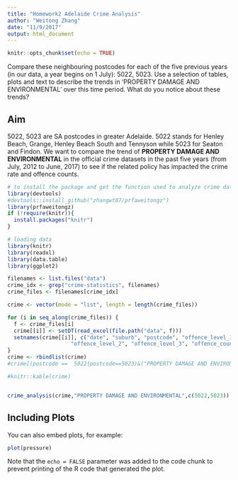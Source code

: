 ```yaml
---
title: "Homework2 Adelaide Crime Analysis"
author: "Weitong Zhang"
date: "11/9/2017"
output: html_document
---
```


```r
knitr::opts_chunk$set(echo = TRUE)
```
Compare these neighbouring postcodes for each of the five previous years (in our data, a year begins on 1 July): 5022, 5023. Use a selection of tables, plots and text to describe the trends in 'PROPERTY DAMAGE AND ENVIRONMENTAL' over this time period. What do you notice about these trends?

## Aim

5022, 5023 are SA postcodes in greater Adelaide. 5022 stands for Henley Beach, Grange, Henley Beach South and Tennyson while 5023 for Seaton and Findon. We want to compare the trend of **PROPERTY DAMAGE AND ENVIRONMENTAL** in the official crime datasets in the past five years (from July, 2012 to June, 2017) to see if the related policy has impacted the crime rate and offence counts.


```r
# to install the package and get the function used to analyze crime data
library(devtools)
#devtools::install_github("zhangwt07/prfaweitongz")
library(prfaweitongz)
if (!require(knitr)){
  install.packages("knitr")
}

# loading data
library(knitr)
library(readxl)
library(data.table)
library(ggplot2)

filenames <- list.files("data")
crime_idx <- grep("crime-statistics", filenames)
crime_files <- filenames[crime_idx]

crime <- vector(mode = "list", length = length(crime_files))

for (i in seq_along(crime_files)) {
  f <- crime_files[i]
  crime[[i]] <- setDT(read_excel(file.path("data", f)))
  setnames(crime[[i]], c("date", "suburb", "postcode", "offence_level_1",
                    "offence_level_2", "offence_level_3", "offence_count"))
}
crime <- rbindlist(crime)
#crime[(postcode ==  5022|postcode==5023)&("PROPERTY DAMAGE AND ENVIRONMENTAL" %in% offence_level_1),list(total_offence_count = sum(offence_count)),by = date]

#knitr::kable(crime)


crime_analysis(crime,"PROPERTY DAMAGE AND ENVIRONMENTAL",c(5022,5023))
```

## Including Plots

You can also embed plots, for example:

```r
plot(pressure)
```

Note that the `echo = FALSE` parameter was added to the code chunk to prevent printing of the R code that generated the plot.
